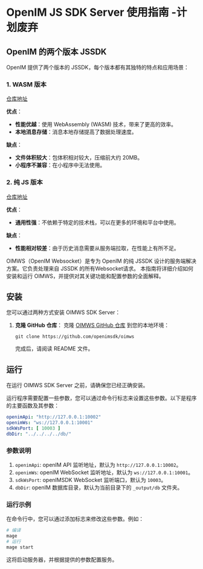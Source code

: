 # OpenIM JS SDK Server 使用指南 -计划废弃



## OpenIM 的两个版本 JSSDK

OpenIM 提供了两个版本的 JSSDK，每个版本都有其独特的特点和应用场景：

### 1. WASM 版本
[仓库地址](https://github.com/openimsdk/open-im-sdk-web-wasm)

**优点**：
- **性能优越**：使用 WebAssembly (WASM) 技术，带来了更高的效率。
- **本地消息存储**：消息本地存储提高了数据处理速度。

**缺点**：
- **文件体积较大**：包体积相对较大，压缩前大约 20MB。
- **小程序不兼容**：在小程序中无法使用。

### 2. 纯 JS 版本
[仓库地址](https://github.com/openimsdk/open-im-sdk-web)

**优点**：
- **通用性强**：不依赖于特定的技术栈，可以在更多的环境和平台中使用。

**缺点**：
- **性能相对较差**：由于历史消息需要从服务端拉取，在性能上有所不足。



OIMWS（OpenIM Websocket）是专为 OpenIM 的纯 JSSDK 设计的服务端解决方案。它负责处理来自 JSSDK 的所有Websocket请求。
本指南将详细介绍如何安装和运行 OIMWS，并提供对其关键功能和配置参数的全面解释。


## 安装

您可以通过两种方式安装 OIMWS SDK Server：

1. **克隆 GitHub 仓库**： 克隆 [OIMWS GitHub 仓库](https://github.com/openimsdk/oimws) 到您的本地环境：

   ```shell
   git clone https://github.com/openimsdk/oimws
   ```

   完成后，请阅读 README 文件。

## 运行

在运行 OIMWS SDK Server 之前，请确保您已经正确安装。

运行程序需要配置一些参数，您可以通过命令行标志来设置这些参数。以下是程序的主要函数及其参数：

```yaml
openimApi: "http://127.0.0.1:10002"
openimWs: "ws://127.0.0.1:10001"
sdkWsPort: [ 10003 ]
dbDir: "../../../../db/"
```

### 参数说明

1. `openimApi`: openIM API 监听地址，默认为 `http://127.0.0.1:10002`。
2. `openimWs`: openIM WebSocket 监听地址，默认为 `ws://127.0.0.1:10001`。
3. `sdkWsPort`: openIMSDK WebSocket 监听端口，默认为 `10003`。
4. `dbDir`: openIM 数据库目录，默认为当前目录下的 `_output/db` 文件夹。

### 运行示例

在命令行中，您可以通过添加标志来修改这些参数。例如：

```bash
# 编译
mage
# 运行
mage start
```

这将启动服务器，并根据提供的参数配置服务。

